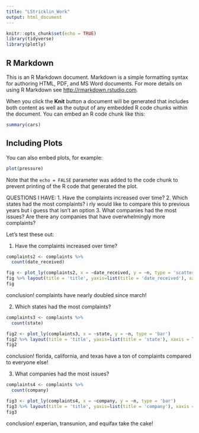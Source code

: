 ```yaml
---
title: "LStricklin_Work"
output: html_document
---
```


```r
knitr::opts_chunk$set(echo = TRUE)
library(tidyverse)
library(plotly)
```

## R Markdown

This is an R Markdown document. Markdown is a simple formatting syntax for authoring HTML, PDF, and MS Word documents. For more details on using R Markdown see <http://rmarkdown.rstudio.com>.

When you click the **Knit** button a document will be generated that includes both content as well as the output of any embedded R code chunks within the document. You can embed an R code chunk like this:

```r
summary(cars)
```

## Including Plots

You can also embed plots, for example:

```r
plot(pressure)
```

Note that the `echo = FALSE` parameter was added to the code chunk to prevent printing of the R code that generated the plot.

QUESTIONS I HAVE:
1. Have the complaints increased over time?
2. Which states had the most complaints?
i rly would like to compare this to previous years but i guess that isn't an option
3. What companies had the most issues? Are there any companies that have overwhelmingly more complaints?

Let's test these out:

1. Have the complaints increased over time?

```r
complaints2 <- complaints %>%
  count(date_received)

fig <- plot_ly(complaints2, x = ~date_received, y = ~n, type = 'scatter', mode = 'lines')
fig %>% layout(title = 'title', yaxis=list(title = 'date_received'), xaxis = list(title='n'))
fig
```
conclusion! complaints have nearly doubled since march!

2. Which states had the most complaints?

```r
complaints3 <- complaints %>%
  count(state)

fig2 <- plot_ly(complaints3, x = ~state, y = ~n, type = 'bar')
fig2 %>% layout(title = 'title', yaxis=list(title = 'state'), xaxis = list(title='n'))
fig2
```

conclusion! florida, california, and texas have a ton of complaints compared to everyone else!

3. What companies had the most issues?

```r

complaints4 <- complaints %>%
  count(company)

fig3 <- plot_ly(complaints4, x = ~company, y = ~n, type = 'bar')
fig3 %>% layout(title = 'title', yaxis=list(title = 'company'), xaxis = list(title='n'))
fig3

```

conclusion! experian, transunion, and equifax take the cake!
